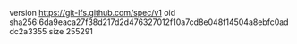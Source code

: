version https://git-lfs.github.com/spec/v1
oid sha256:6da9eaca27f38d217d2d476327012f10a7cd8e048f14504a8ebfc0addc2a3355
size 255291
